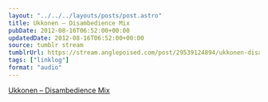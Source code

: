 ```yaml
---
layout: "../../../layouts/posts/post.astro"
title: Ukkonen – Disambedience Mix
pubDate: 2012-08-16T06:52:00+00:00
updatedDate: 2012-08-16T06:52:00+00:00
source: tumblr stream
tumblrUrl: https://stream.anglepoised.com/post/29539124894/ukkonen-disambedience-mix
tags: ["linklog"]
format: "audio"
---
```


[Ukkonen &#8211; Disambedience Mix][1]

[1]: https://acidted.wordpress.com/2012/08/13/ukkonen-disambedience-mix-for-the-acidted-blog/
